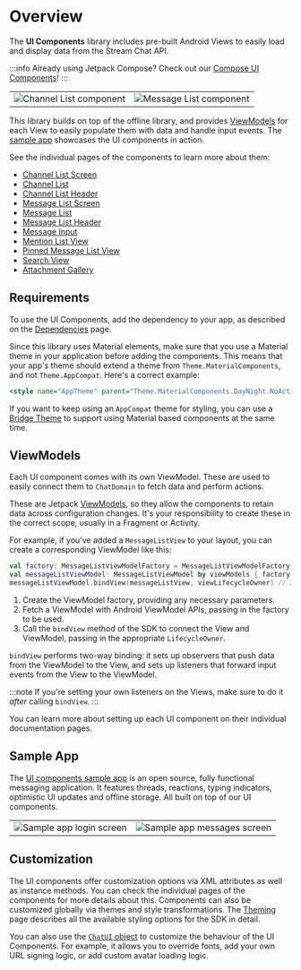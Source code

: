 # Overview

The **UI Components** library includes pre-built Android Views to easily load and display data from the Stream Chat API.

:::info
Already using Jetpack Compose? Check out our [Compose UI Components](../04-compose/01-overview.mdx)!
:::

|||
| --- | --- |
| ![Channel List component](../assets/sample-channels-light.png) | ![Message List component](../assets/sample-messages-light.png) |

This library builds on top of the offline library, and provides [ViewModels](#viewmodels) for each View to easily populate them with data and handle input events. The [sample app](#sample-app) showcases the UI components in action.

See the individual pages of the components to learn more about them:

- [Channel List Screen](04-components/01-channel-list-screen.mdx)
- [Channel List](04-components/02-channel-list.mdx)
- [Channel List Header](04-components/03-channel-list-header.mdx)
- [Message List Screen](04-components/04-message-list-screen.mdx)
- [Message List](04-components/05-message-list.mdx)
- [Message List Header](04-components/06-message-list-header.mdx)
- [Message Input](04-components/07-message-input.mdx)
- [Mention List View](04-components/08-mention-list-view.mdx)
- [Pinned Message List View](04-components/09-pinned-message-list-view.mdx)
- [Search View](04-components/10-search-view.mdx)
- [Attachment Gallery](04-components/11-attachment-gallery.mdx)

## Requirements

To use the UI Components, add the dependency to your app, as described on the [Dependencies](../01-basics/02-dependencies.mdx#ui-components) page.

Since this library uses Material elements, make sure that you use a Material theme in your application before adding the components. This means that your app's theme should extend a theme from `Theme.MaterialComponents`, and not `Theme.AppCompat`. Here's a correct example:

```xml
<style name="AppTheme" parent="Theme.MaterialComponents.DayNight.NoActionBar">
```

If you want to keep using an `AppCompat` theme for styling, you can use a [Bridge Theme](https://github.com/material-components/material-components-android/blob/master/docs/getting-started.md#bridge-themes) to support using Material based components at the same time.

## ViewModels

Each UI component comes with its own ViewModel. These are used to easily connect them to `ChatDomain` to fetch data and perform actions.

These are Jetpack [ViewModels](https://developer.android.com/topic/libraries/architecture/viewmodel), so they allow the components to retain data across configuration changes. It's your responsibility to create these in the correct scope, usually in a Fragment or Activity.

For example, if you've added a `MessageListView` to your layout, you can create a corresponding ViewModel like this:

```kotlin
val factory: MessageListViewModelFactory = MessageListViewModelFactory(cid = "channelType:channelId") // 1
val messageListViewModel: MessageListViewModel by viewModels { factory } // 2
messageListViewModel.bindView(messageListView, viewLifecycleOwner) // 3
```

1. Create the ViewModel factory, providing any necessary parameters.
2. Fetch a ViewModel with Android ViewModel APIs, passing in the factory to be used.
3. Call the `bindView` method of the SDK to connect the View and ViewModel, passing in the appropriate `LifecycleOwner`.

`bindView` performs two-way binding: it sets up observers that push data from the ViewModel to the View, and sets up listeners that forward input events from the View to the ViewModel.

:::note
If you're setting your own listeners on the Views, make sure to do it _after_ calling `bindView`.
:::

You can learn more about setting up each UI component on their individual documentation pages.

## Sample App

The [UI components sample app](https://github.com/GetStream/stream-chat-android/tree/main/stream-chat-android-ui-components-sample) is an open source, fully functional messaging application. It features threads, reactions, typing indicators, optimistic UI updates and offline storage. All built on top of our UI components.

|||
| --- | --- |
| ![Sample app login screen](../assets/sample-login-dark.png) | ![Sample app messages screen](../assets/sample-messages-dark.png) |

## Customization

The UI components offer customization options via XML attributes as well as instance methods. You can check the individual pages of the components for more details about this. Components can also be customized globally via themes and style transformations. The [Theming](02-theming.mdx) page describes all the available styling options for the SDK in detail.

You can also use the [`ChatUI` object](03-chatui.mdx) to customize the behaviour of the UI Components. For example, it allows you to override fonts, add your own URL signing logic, or add custom avatar loading logic.
